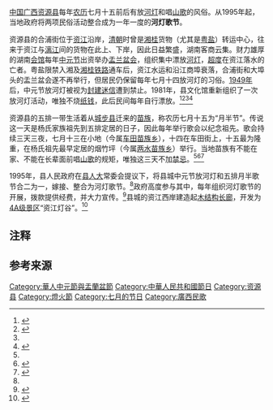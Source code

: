 {{中国非物质文化遗产
|级别=国
|省区市=广西
|名称=中元节（资源河灯节）
|图片=资源2020河灯歌节.gif
|申报地区或单位=[[广西壮族自治区|广西壮族自治区]][[资源县|资源县]]
|分类=民俗
|序号=1197
|编号项目=Ⅹ—122
|登录时间=2014年<ref>{{cite web|title=国务院关于公布第四批国家级非物质文化遗产代表性项目名录的通知|url=http://www.gov.cn/zhengce/content/2014-12/03/content_9286.htm|date=2014-12-03|website=中华人民共和国中央人民政府|accessdate=2020-09-15|archive-date=2015-01-11|archive-url=https://web.archive.org/web/20150111080004/http://www.gov.cn/zhengce/content/2014-12/03/content_9286.htm|dead-url=no}}</ref>}}
{{中国非物质文化遗产
|级别=省
|省区市=广西壮族自治区
|名称=苗族山歌
|图片=
|申报地区或单位=[[资源县|资源县]]
|分类=传统音乐
|序号=118
|编号项目=
|登录时间=2010年<ref>{{cite web|title=广西壮族自治区人民政府关于公布第三批自治区级非物质文化遗产名录和第一批第二批自治区级非物质文化遗产扩展项目名录的通知|url=http://www.gxzf.gov.cn/zwgk/zfwj/zzqrmzfwj/20100720-297812.shtml|website=广西壮族自治区人民政府|date=2010-07-20|accessdate=2020-09-15|archive-date=2020-09-17|archive-url=https://web.archive.org/web/20200917053713/http://www.gxzf.gov.cn/zwgk/zfwj/zzqrmzfwj/20100720-297812.shtml|dead-url=no}}</ref>}}
[[中国|中国]][[广西|广西]][[资源县|资源县]]每年[[农历|农历]]七月十五前后有放[[河灯|河灯]]和唱[[山歌|山歌]]的风俗。从1995年起，当地政府将两项民俗活动整合成为一年一度的'''河灯歌节'''。

资源县的合浦街{{efn|name=县城|今俱属[[资源镇|资源镇]]，为县城所在地。<ref name=XZ/>{{rp|35}}}}位于[[资江|资江]]沿岸，[[清朝|清朝]]时曾是[[湖南省_(清)|湘]][[廣西省_(清)|桂]]货物（尤其是[[廣東省_(清)|粤]][[食盐|盐]]{{efn|name=salt|1=在清朝[[盐业专卖|盐政]]中，湖南属两淮盐区。但湖南南部多被两广盐区渗透，食用[[走私|走私]]的粤盐。<ref>{{cite book|author=黄国信|title=区与界 清代湘粤赣界邻地区食盐专卖研究|location=北京|publisher=生活·读书·新知三联书店|year=2006|isbn=7-108-02524-8}}</ref>}}）转运中心，往来于资江与[[漓江|漓江]]间的货物在此上、下岸，因此日益繁盛，湖南客商云集。财力雄厚的湖南[[同乡会馆|会馆]]每年[[中元节|中元节]]出资举办[[盂兰盆会|盂兰盆会]]，组织集中漂放[[河灯|河灯]]，[[超度|超度]]在资江落水的亡者。粤盐限禁入湘及[[湘桂铁路|湘桂铁路]]通车后，资江水运和沿江商埠衰落，合浦街和大埠头{{efn|name=县城}}的盂兰盆会遂不再举行，但居民仍保留每年七月十四放河灯的习俗。[[开国盛典|1949年]]后，中元节放河灯被视为[[封建迷信|封建迷信]]遭到禁止。1981年，县文化馆重新组织了一次放河灯活动，唯独不烧[[纸钱|纸钱]]，此后民间每年自行漂放。<ref name=XZ>{{cite book|title=资源县志|location=南宁|publisher=广西人民出版社|year=1998|isbn=7-219-03862-3}}</ref>{{rp|35-36}}<ref name=TXQ>{{cite book|publisher=桂林市政协文史资料委员会|title=桂北文史集粹 桂林文史资料第51辑|year=2006|chapter=话说资源县河灯歌节|author=覃晓秋|page=179-184}}</ref><ref name=GL/>{{rp|430}}<ref name=YLJ>{{cite book|publisher=资源县政协文史资料委员会|title=资源文史资料第2辑|year=1990|chapter=资源县群众文化概略|author1=于兰阶|author2=蒋昌绪|author3=陈建新|page=36-41}}</ref>

资源县的五排一带{{efn|1950年至1961年间曾设五排区、五排苗族自治区，今析为[[车田苗族乡|车田苗族乡]]、[[两水苗族乡|两水苗族乡]]、[[河口瑶族乡|河口瑶族乡]]，属[[柳江|柳江]]（[[古宜河|古宜河]]）流域。<ref name=XZ/>{{rp|33,38}}}}生活着从[[城步县|城步县]]迁来的[[苗族|苗族]]，称农历七月十五为“月半节”。传说这一天是杨氏家族祖先到五排定居的日子，因此每年举行歌会以纪念祖先。歌会持续三天三夜，七月十三在小地（今属[[车田苗族乡|车田苗族乡]]），十四在车田街上，十五最为隆重，在杨氏祖先最早定居的烟竹坪（今属[[两水苗族乡|两水苗族乡]]）举行。当地苗族有不能在家、不能在长辈面前唱[[山歌|山歌]]的规矩，唯独这三天不加[[禁忌|禁忌]]。<ref name=YLJ/><ref>{{cite journal|title=资源五排苗族歌俗文化调查|author=何政荣|journal=艺术教育|issue=07|year=2006|page=48+39}}</ref><ref name=GL>{{cite book|author=桂林市文化新闻出版广电局|title=桂林非物质文化遗产概览|location=桂林|publisher=广西师范大学出版社|year=2018|isbn=978-7-5598-0583-6}}</ref>{{rp|62}}

1995年，县人民政府在[[地方各级人民代表大会|县人大]]常委会提议下，将县城中元节放河灯和五排月半歌节合二为一，嫁接、整合为河灯歌节。<ref name=TXQ/>政府高度参与其中，每年组织河灯歌节的开展，拨款提供经费，并大力宣传。<ref>{{cite book|author=中央文明办(编)|title=“我们的节日”100例|location=北京|publisher=学习出版社|year=2011|isbn=978-7-80116-994-5|authorlink=中央文明办}}</ref>{{rp|160}}县城的资江西岸建造起[[木结构|木结构]][[廊|长廊]]，开发为[[4A级景区|4A级景区]]“资江灯谷”。<ref>{{cite news|url=http://epaper.guilinlife.com/glwb/html/2018-11/15/content_1709808.htm|date=2018-11-15|title=我市新增3个4A级景区|author=庄盈|location=桂林|newspaper=桂林晚报|accessdate=2020-09-15|archive-date=2020-09-17|archive-url=https://web.archive.org/web/20200917040352/http://epaper.guilinlife.com/glwb/html/2018-11/15/content_1709808.htm|dead-url=no}}</ref>

{{Gallery
|title=
|footer=
|width=300
|height=
|lines=1
|File:资江灯谷.jpg|资江灯谷
|File:资源河灯歌节4.jpg|河灯歌节，歌手乘坐[[竹筏|竹筏]]来到江心演唱山歌
|File:资源河灯歌节.jpg|河灯歌节，集中漂放河灯
|File:资源河灯歌节2.jpg|写有“中元”的河灯
}}

== 注释 ==
{{notelist}}

== 参考来源 ==
{{reflist|2}}

[[Category:華人中元節與盂蘭盆節|Category:華人中元節與盂蘭盆節]]
[[Category:中華人民共和國節日|Category:中華人民共和國節日]]
[[Category:资源县|Category:资源县]]
[[Category:燈火節|Category:燈火節]]
[[Category:七月的节日|Category:七月的节日]]
[[Category:廣西民歌|Category:廣西民歌]]